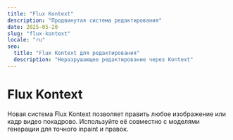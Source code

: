 ```yaml
---
title: "Flux Kontext"
description: "Продвинутая система редактирования"
date: 2025-05-20
slug: "flux-kontext"
locale: "ru"
seo:
  title: "Flux Kontext для редактирования"
  description: "Неразрушающее редактирование через Kontext"
---
```


# Flux Kontext

Новая система Flux Kontext позволяет править любое изображение или кадр видео покадрово.
Используйте её совместно с моделями генерации для точного inpaint и правок.
